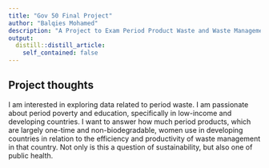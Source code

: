 ```yaml
---
title: "Gov 50 Final Project"
author: "Balqies Mohamed"
description: "A Project to Exam Period Product Waste and Waste Management in Developing and Low-income Countries" 
output:
  distill::distill_article:
    self_contained: false
---
```




## Project thoughts

I am interested in exploring data related to period waste. I am passionate about period poverty and education, specifically in low-income and developing countries. I want to answer how much period products, which are largely one-time and non-biodegradable, women use in developing countries in relation to the efficiency and productivity of waste management in that country. Not only is this a question of sustainability, but also one of public health. 